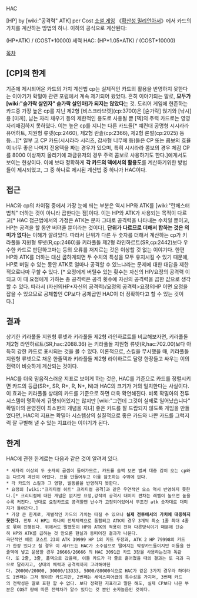 HAC

[HP] by [wiki:"공격력" ATK] per Cost
[[소셜 게임]] 《[[확산성 밀리언아서]]》에서 카드의 가치를 계산하는 방법의 하나. 이하의 공식으로 계산된다:

(HP*ATK) / (COST*10000)
세력 HAC: (HP*1.05*ATK) / (COST*10000)

[[목차]]

== [CP]의 한계 ==
기존에 제시되어온 카드의 가치 계산법 cp는 실제적인 카드의 활용을 반영하지 못한다는 이야기가 확밀아 관련 포럼에서 계속 제기되어 왔었다. 흔히 이야기되는 말로, '''모두가 [wiki:"숟가락 살인자" 숟가락 살인마]가 되지는 않았다'''는 것. 도리어 게임에 현존하는 카드중 가장 높은 cp를 지닌 제2형 [비스크라브렛](cp:3700)은 [숟가락] 얹기와 [낚시]용 [미끼], 남는 자리 채우기 등의 제한적인 용도로 사용될 뿐 [덱]의 주력 카드로는 영영 자리매김하지 못하였다. 이는 높은 cp를 지니는 다른 카드들[* 예컨대 공명형 시시라라 퓨어하트, 지원형 류넷(cp:2460), 제2형 란솔(cp:2366), 제2형 론펄(cp:2025) 등등...][* 일부 고 CP 카드(시시라라 시리즈, 감사형 니무에 등)들은 CP 또는 콤보의 효율이 너무 좋은 나머지 전용덱을 짜는 경우가 있으며, 특히 시시라라 콤보의 경우 체감 CP를 8000 이상까지 올리기에 과금유저의 경우 주력 콤보로 사용하기도 한다.]에게서도 보이는 현상이다. 이에 보다 정확하게 '''각 카드의 덱에서의 활용도'''를 계산하기위한 방법들이 제시되었고, 그 중 하나로 제시된 계산법 중 하나가 HAC이다.

== 접근 ==
HAC와 cp의 차이점 중에서 가장 눈에 띄는 부분은 역시 HP와 ATK를 [wiki:"란체스터 법칙" 더하는 것이 아니라 곱한다는 점]이다. 이는 HP와 ATK가 사용되는 목적이 다르고[* HAC 접근법에서의 가정은 ATK는 문자 그대로 공격력을 나타내는 수치일 뿐이고, HP는 공격을 할 동안 버텨줄 뿐이라는 것이다], '''단위가 다르므로 더해서 합하는 것은 의미가 없다'''는 이해가 깔려있다. 따라서 단위가 다른 두 숫자를 더해서 계산하는 cp가 키라풀돌 지원형 류넷(R,cp:2460)을 키라풀돌 제2형 라인하르트(SR,cp:2442)보다 우수한 카드로 판단하고마는 등의 오류를 저지르는 것은 이상할 것 없는 이야기다. 한편 HP와 ATK를 더하는 대신 곱하게되면 두 수치의 특성을 모두 유지시킬 수 있기 때문에, HP로 버틸 수 있는 동안 ATK로 얼마나 공격할 수 있느냐라는 문제에 대한 대답을 제한적으로나마 구할 수 있다. [* 요정에게 버틸수 있는 횟수는 자신의 HP/요정의 공격력 이 되고 이 때 요정에게 가하는 총 공격력은 공격 횟수에 자신의 공격력을 곱한 값으로 생각 할 수 있다. 따라서 (자신의HP*자신의 공격력)/요정의 공격력>요정의HP 이면 요정을 잡을 수 있으므로 공체합인 CP보다 공체곱인 HAC이 더 정확하다고 할 수 있는 것이다.]

== 결과 ==
상기한 키라풀돌 지원형 류넷과 키라풀돌 제2형 라인하르트를 비교해보자면, 키라풀돌 제2형 라인하르트(SR,hac:2088.36) 는 키라풀돌 지원형 류넷(R,hac:702.00)보다 아득히 강한 카드로 표시되는 것을 볼 수 있다. 이론적으로, 스킬을 무시했을 때, 키라풀돌 지원형 류넷으로 채운 한줄덱과 키라풀돌 제2형 라이하르트 달랑 한장들고 싸우는 이의 전력이 비슷하게 계산되는 것이다.

HAC를 더욱 믿음직스러운 지표로 보이게 하는 것은, HAC를 기준으로 카드를 정렬시키면 카드의 등급(SR+, SR, R+, R, N+, N)과 HAC의 크기가 거의 일치한다는 사실이다. 이 효과는 키라풀돌 상태의 카드를 기준으로 하면 더욱 확연해진다. 비록 확밀아의 전투 시스템이 명확하게 규명되어있지는 않지만 [wiki:"그런데 그것이 실제로 일어났습니다" 확밀아의 운영진이 최소한의 개념을 지녀] 좋은 카드를 잘 드랍되지 않도록 게임을 만들었다면, HAC의 지표는 확밀아 시스템상의 실질적으로 좋은 카드와 나쁜 카드를 그럭저럭 잘 구별해 낼 수 있는 지표라는 이야기가 된다.

== 한계 ==
HAC에 관한 한계로는 다음과 같은 것이 알려져 있다.
 * 세자리 이상의 두 숫자의 곱셈이 들어가므로, 카드를 슬쩍 보면 벌써 대충 감이 오는 cp와는 다르게 계산이 어렵다. 표를 만들어두고 이를 참조하는 수밖에 없다.
 * 각 카드의 스킬과 그 영향, 발동률을 반영하지 못한다.
 * 요정의 [wiki:"크리티컬 히트" 크리티컬 공격]과 같은 우연적인 요소 역시 반영하지 못한다.[* 크리티컬에 대한 개념은 없지만 요정,강적의 공격시 대미지 편차는 레벨이 높으면 높을수록 커진다. 반대로 요정카드로 공격할땐 난수가 고정되어있어서 무조건 atk 숫자대로 대미지가 들어간다.]
 * 가장 큰 한계로, 개별적인 카드의 가치는 따질 수 있으나 '''실제 전투에서의 가치에 대응하지 못한다.''' 전투 시 HP는 하나의 전체체력으로 통합되고 ATK의 경우 3개씩 최소 1줄 최대 4줄로 묶여 진행된다. 위에서도 말했듯이 HP와 ATK의 적용이 전혀 다른방식이기 때문에 단순히 HP와 ATK를 곱하는 것 만으론 현실과 동떠어진 결과가 나온다.
 극단적인 예로 코스트 23의 ATK 39999 HP 1의 카드 두장과, ATK 2 HP 79998의 카드가 한장 있다고 칠 경우 이 세카드는 HAC가 소수점으로 떨어지는 막장카드들이지만 이들을 한줄덱에 넣고 운용할 경우 26666/26666 의 HAC 3091급 카드 3장을 사용하는것과 똑같다. 또 2줄, 3줄, 풀덱으로 갔을때, 이들 카드가 각 줄로 흩어졌을 때의 결과는 또 극과 극으로 달라지고, 상대의 체력과 공격력까지 고려해야한다. 20000/20000, 30000/13333, 5000/80000식으로 HAC가 같은 3가지 경우라 하더라도 1번째는 그저 평이한 카드지만, 2번째는 세익스피어급의 특수성을 가지며, 3번째 카드의 전략성은 말로 표현 할 수 없다. 보다 정확한 지표라고 말은 해도, 실제 CP보다 나은 부분은 COST 량에 따른 전력차가 알수 있다는 것 뿐인 숫자놀음인 것이다. 
